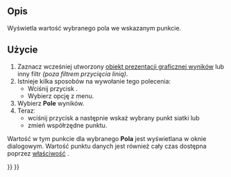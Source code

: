 <languages/>

{{Docnav
|[[FEM_PostFilterLinearizedStresses/pl|Wykres linearyzacji naprężeń]]
|[[FEM_PostCreateFunctionPlane/pl|Utwórz funkcję płaszczyzny]]
|[[FEM_Workbench/pl|środowisko pracy MES]]
|IconL=FEM_PostFilterLinearizedStresses.svg
|IconR=FEM_PostCreateFunctionPlane.svg
|IconC=Workbench_FEM.svg
}}

{{GuiCommand/pl
|Name=FEM PostFilterDataAtPoint
|Name/pl=MES: Filtr danych w punkcie
|MenuLocation=Wyniki → Filtr danych w punkcie
|Workbenches=[[FEM_Workbench/pl|MES]]
|SeeAlso=[[FEM_PostPipelineFromResult/pl|Prezentacja graficzna wyników]], [[FEM_tutorial/pl|Poradnik MES]]
}}

<span id="Description"></span>
==Opis==

Wyświetla wartość wybranego pola we wskazanym punkcie.

<span id="Usage"></span>
==Użycie==

# Zaznacz wcześniej utworzony [[FEM_PostPipelineFromResult/pl|obiekt prezentacji graficznej wyników]] lub inny filtr ''(poza filtrem przycięcia linią)''.
# Istnieje kilka sposobów na wywołanie tego polecenia:
#* Wciśnij przycisk {{Button|[[Image:FEM_PostFilterDataAtPoint.svg|16px]] [[FEM_PostFilterDataAtPoint/pl|Filtr danych w punkcie]]}}.
#* Wybierz opcję {{MenuCommand|Wyniki → [[Image:FEM_PostFilterDataAtPoint.svg|16px]] Filtr danych w punkcie}} z menu.
# Wybierz '''Pole''' wyników.
# Terazː
#* wciśnij przycisk {{Button|Wybierz punkt}} a następnie wskaż wybrany punkt siatki lub
#* zmień współrzędne punktu.

Wartość w tym punkcie dla wybranego '''Pola''' jest wyświetlana w oknie dialogowym. Wartość punktu danych jest również cały czas dostępna poprzez [[Property_editor/pl|właściwość]] {{PropertyData|Point Data}}.


{{Docnav
|[[FEM_PostFilterLinearizedStresses/pl|Wykres linearyzacji naprężeń]]
|[[FEM_PostCreateFunctionPlane/pl|Utwórz funkcję płaszczyzny]]
|[[FEM_Workbench/pl|środowisko pracy MES]]
|IconL=FEM_PostFilterLinearizedStresses.svg
|IconR=FEM_PostCreateFunctionPlane.svg
|IconC=Workbench_FEM.svg
}}

{{FEM Tools navi{{#translation:}}}}
{{Userdocnavi{{#translation:}}}}